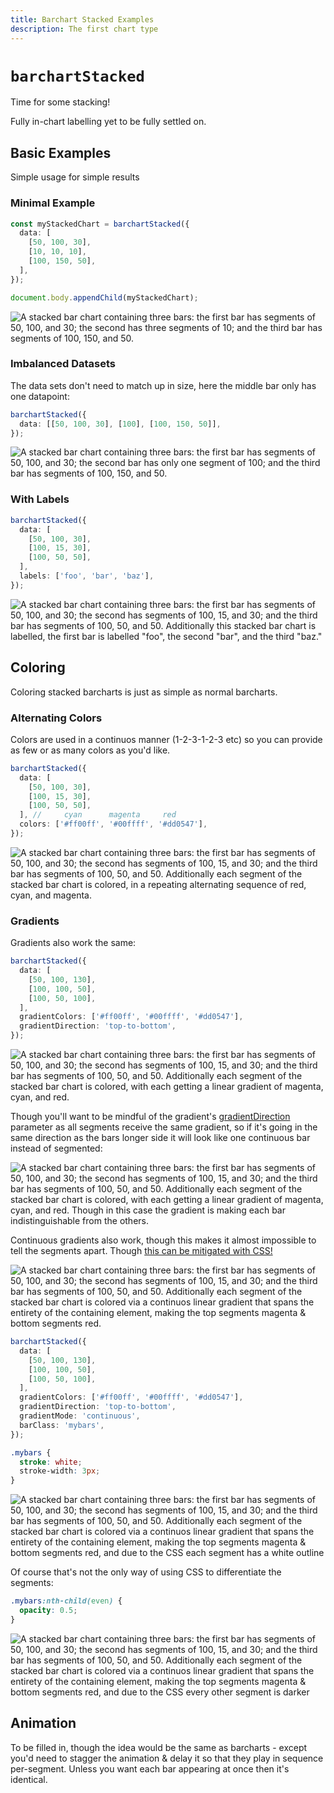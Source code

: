 ```yaml
---
title: Barchart Stacked Examples
description: The first chart type
---
```


# `barchartStacked`

Time for some stacking!

Fully in-chart labelling yet to be fully settled on.

## Basic Examples

Simple usage for simple results

### Minimal Example

```ts
const myStackedChart = barchartStacked({
  data: [
    [50, 100, 30],
    [10, 10, 10],
    [100, 150, 50],
  ],
});

document.body.appendChild(myStackedChart);
```

![A stacked bar chart containing three bars: the first bar has segments of 50, 100, and 30; the second has three segments of 10; and the third bar has segments of 100, 150, and 50.](/imgs/examples/barchartstacked/ex_tbcs0.svg)

### Imbalanced Datasets

The data sets don't need to match up in size, here the middle bar only has one datapoint:

```ts
barchartStacked({
  data: [[50, 100, 30], [100], [100, 150, 50]],
});
```

![A stacked bar chart containing three bars: the first bar has segments of 50, 100, and 30; the second bar has only one segment of 100; and the third bar has segments of 100, 150, and 50.](/imgs/examples/barchartstacked/ex_tbcs1_different_groupsizes.svg)

### With Labels

```ts
barchartStacked({
  data: [
    [50, 100, 30],
    [100, 15, 30],
    [100, 50, 50],
  ],
  labels: ['foo', 'bar', 'baz'],
});
```

![A stacked bar chart containing three bars: the first bar has segments of 50, 100, and 30; the second has segments of 100, 15, and 30; and the third bar has segments of 100, 50, and 50. Additionally this stacked bar chart is labelled, the first bar is labelled "foo", the second "bar", and the third "baz."](/imgs/examples/barchartstacked/ex_tbcs2_withlabels.svg)

## Coloring

Coloring stacked barcharts is just as simple as normal barcharts.

### Alternating Colors

Colors are used in a continuos manner (1-2-3-1-2-3 etc) so you can provide as few or as many colors as you'd like.

```ts
barchartStacked({
  data: [
    [50, 100, 30],
    [100, 15, 30],
    [100, 50, 50],
  ], //     cyan      magenta     red
  colors: ['#ff00ff', '#00ffff', '#dd0547'],
});
```

![A stacked bar chart containing three bars: the first bar has segments of 50, 100, and 30; the second has segments of 100, 15, and 30; and the third bar has segments of 100, 50, and 50. Additionally each segment of the stacked bar chart is colored, in a repeating alternating sequence of red, cyan, and magenta.](/imgs/examples/barchartstacked/ex_tbcs3_withcolors.svg)

### Gradients

Gradients also work the same:

```ts
barchartStacked({
  data: [
    [50, 100, 130],
    [100, 100, 50],
    [100, 50, 100],
  ],
  gradientColors: ['#ff00ff', '#00ffff', '#dd0547'],
  gradientDirection: 'top-to-bottom',
});
```

![A stacked bar chart containing three bars: the first bar has segments of 50, 100, and 30; the second has segments of 100, 15, and 30; and the third bar has segments of 100, 50, and 50. Additionally each segment of the stacked bar chart is colored, with each getting a linear gradient of magenta, cyan, and red.](/imgs/examples/barchartstacked/ex_tbcs4_gradient.svg)

Though you'll want to be mindful of the gradient's <u className="text-purple-500 font-bold">gradientDirection</u> parameter as all segments receive the same gradient, so if it's going in the same direction as the bars longer side it will look like one continuous bar instead of segmented:

![A stacked bar chart containing three bars: the first bar has segments of 50, 100, and 30; the second has segments of 100, 15, and 30; and the third bar has segments of 100, 50, and 50. Additionally each segment of the stacked bar chart is colored, with each getting a linear gradient of magenta, cyan, and red. Though in this case the gradient is making each bar indistinguishable from the others.](/imgs/examples/barchartstacked/ex_tbcs4_gradient_bad.svg)

Continuous gradients also work, though this makes it almost impossible to tell the segments apart. Though <u>this can be mitigated with CSS!</u>

![A stacked bar chart containing three bars: the first bar has segments of 50, 100, and 30; the second has segments of 100, 15, and 30; and the third bar has segments of 100, 50, and 50. Additionally each segment of the stacked bar chart is colored via a continuos linear gradient that spans the entirety of the containing element, making the top segments magenta & bottom segments red.](/imgs/examples/barchartstacked/ex_tbcs5_continuousgradient.svg)

```ts tab="ts"
barchartStacked({
  data: [
    [50, 100, 130],
    [100, 100, 50],
    [100, 50, 100],
  ],
  gradientColors: ['#ff00ff', '#00ffff', '#dd0547'],
  gradientDirection: 'top-to-bottom',
  gradientMode: 'continuous',
  barClass: 'mybars',
});
```

```css tab="css"
.mybars {
  stroke: white;
  stroke-width: 3px;
}
```

![A stacked bar chart containing three bars: the first bar has segments of 50, 100, and 30; the second has segments of 100, 15, and 30; and the third bar has segments of 100, 50, and 50. Additionally each segment of the stacked bar chart is colored via a continuos linear gradient that spans the entirety of the containing element, making the top segments magenta & bottom segments red, and due to the CSS each segment has a white outline](/imgs/examples/barchartstacked/ex_tbcs5_continuousgradient_stroke.svg)

Of course that's not the only way of using CSS to differentiate the segments:

```css tab="css"
.mybars:nth-child(even) {
  opacity: 0.5;
}
```

![A stacked bar chart containing three bars: the first bar has segments of 50, 100, and 30; the second has segments of 100, 15, and 30; and the third bar has segments of 100, 50, and 50. Additionally each segment of the stacked bar chart is colored via a continuos linear gradient that spans the entirety of the containing element, making the top segments magenta & bottom segments red, and due to the CSS every other segment is darker](/imgs/examples/barchartstacked/ex_tbcs5_continuous_opacity.png)

## Animation

To be filled in, though the idea would be the same as barcharts - except you'd need to stagger the animation & delay it so that they play in sequence per-segment. Unless you want each bar appearing at once then it's identical.
